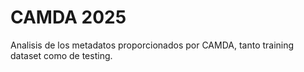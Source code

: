 # CAMDA 2025 {.unnumbered}

Analisis de los metadatos proporcionados por CAMDA, tanto training dataset como de testing.
